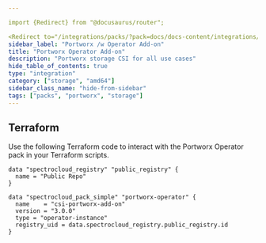 ```yaml
---

import {Redirect} from "@docusaurus/router";

<Redirect to="/integrations/packs/?pack=docs/docs-content/integrations/portworx-add-on" />
sidebar_label: "Portworx /w Operator Add-on"
title: "Portworx Operator Add-on"
description: "Portworx storage CSI for all use cases"
hide_table_of_contents: true
type: "integration"
category: ["storage", "amd64"]
sidebar_class_name: "hide-from-sidebar"
tags: ["packs", "portworx", "storage"]
---
```



<Redirect to="/integrations/packs/?pack=docs/docs-content/integrations/portworx-add-on" />

<PartialsComponent category="packs" name="portworx-operator" />

## Terraform

Use the following Terraform code to interact with the Portworx Operator pack in your Terraform scripts.

```hcl
data "spectrocloud_registry" "public_registry" {
  name = "Public Repo"
}

data "spectrocloud_pack_simple" "portworx-operator" {
  name    = "csi-portworx-add-on"
  version = "3.0.0"
  type = "operator-instance"
  registry_uid = data.spectrocloud_registry.public_registry.id
}
```
